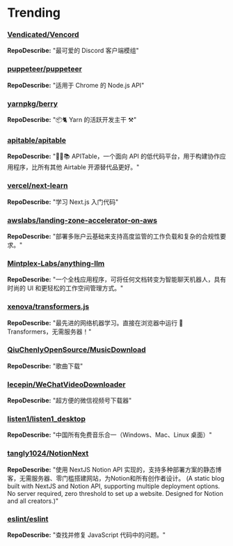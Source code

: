 # Trending

### [Vendicated/Vencord](https://github.com/Vendicated/Vencord)
**RepoDescribe:** "最可爱的 Discord 客户端模组"
  

### [puppeteer/puppeteer](https://github.com/puppeteer/puppeteer)
**RepoDescribe:** "适用于 Chrome 的 Node.js API"
  

### [yarnpkg/berry](https://github.com/yarnpkg/berry)
**RepoDescribe:** "📦🐈 Yarn 的活跃开发主干 ⚒"
  

### [apitable/apitable](https://github.com/apitable/apitable)
**RepoDescribe:** "🚀🎉📚 APITable，一个面向 API 的低代码平台，用于构建协作应用程序，比所有其他 Airtable 开源替代品更好。"
  

### [vercel/next-learn](https://github.com/vercel/next-learn)
**RepoDescribe:** "学习 Next.js 入门代码"
  

### [awslabs/landing-zone-accelerator-on-aws](https://github.com/awslabs/landing-zone-accelerator-on-aws)
**RepoDescribe:** "部署多账户云基础来支持高度监管的工作负载和复杂的合规性要求。"
  

### [Mintplex-Labs/anything-llm](https://github.com/Mintplex-Labs/anything-llm)
**RepoDescribe:** "一个全栈应用程序，可将任何文档转变为智能聊天机器人，具有时尚的 UI 和更轻松的工作空间管理方式。"
  

### [xenova/transformers.js](https://github.com/xenova/transformers.js)
**RepoDescribe:** "最先进的网络机器学习。直接在浏览器中运行 🤗 Transformers，无需服务器！"
  

### [QiuChenlyOpenSource/MusicDownload](https://github.com/QiuChenlyOpenSource/MusicDownload)
**RepoDescribe:** "歌曲下载"
  

### [lecepin/WeChatVideoDownloader](https://github.com/lecepin/WeChatVideoDownloader)
**RepoDescribe:** "超方便的微信视频号下载器"
  

### [listen1/listen1_desktop](https://github.com/listen1/listen1_desktop)
**RepoDescribe:** "中国所有免费音乐合一（Windows、Mac、Linux 桌面）"
  

### [tangly1024/NotionNext](https://github.com/tangly1024/NotionNext)
**RepoDescribe:** "使用 NextJS   Notion API 实现的，支持多种部署方案的静态博客，无需服务器、零门槛搭建网站，为Notion和所有创作者设计。 (A static blog built with NextJS and Notion API, supporting multiple deployment options. No server required, zero threshold to set up a website. Designed for Notion and all creators.)"
  

### [eslint/eslint](https://github.com/eslint/eslint)
**RepoDescribe:** "查找并修复 JavaScript 代码中的问题。"
  
